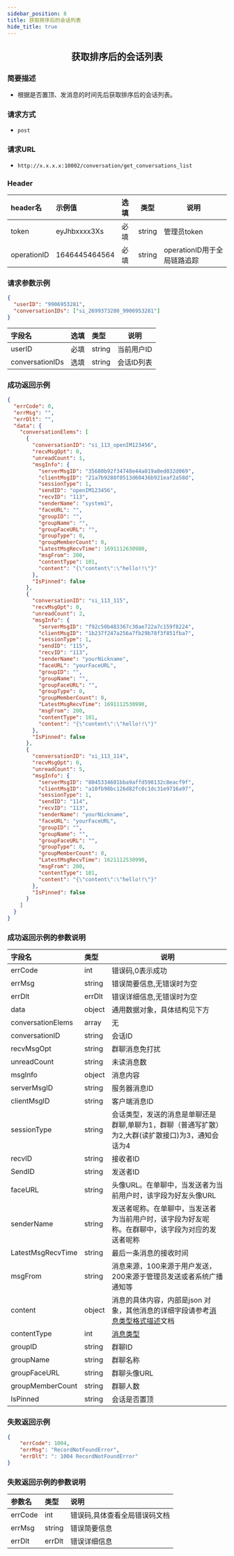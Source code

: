 ```yaml
---
sidebar_position: 8
title: 获取排序后的会话列表
hide_title: true
---
```


<center>

## 获取排序后的会话列表

</center>

### 简要描述
- 根据是否置顶、发消息的时间先后获取排序后的会话列表。
### 请求方式
- `post`
### 请求URL
- `http://x.x.x.x:10002/conversation/get_conversations_list`


### Header
|header名|示例值|选填|类型|说明|
|:----    |:-------    |:--- |---|------      |
|token|eyJhbxxxx3Xs|必填|string|管理员token|
|operationID|1646445464564|必填|string|operationID用于全局链路追踪|


### 请求参数示例


```json
{
  "userID": "9906953281",
  "conversationIDs": ["si_2699373280_9906953281"]
}

```
| 字段名             | 选填  | 类型     | 说明     |
|:----------------|:----|:-------|--------|
| userID          | 必填  | string | 当前用户ID |
| conversationIDs | 选填  | string | 会话ID列表 |

### 成功返回示例
```json
{
  "errCode": 0,
  "errMsg": "",
  "errDlt": "",
  "data": {
    "conversationElems": [
      {
        "conversationID": "si_113_openIM123456",
        "recvMsgOpt": 0,
        "unreadCount": 1,
        "msgInfo": {
          "serverMsgID": "35680b92f34748e44a019a8ed032d069",
          "clientMsgID": "21a7b9288f0513d60436b921eaf2a58d",
          "sessionType": 1,
          "sendID": "openIM123456",
          "recvID": "113",
          "senderName": "system1",
          "faceURL": "",
          "groupID": "",
          "groupName": "",
          "groupFaceURL": "",
          "groupType": 0,
          "groupMemberCount": 0,
          "LatestMsgRecvTime": 1691112630980,
          "msgFrom": 200,
          "contentType": 101,
          "content": "{\"content\":\"hello!!\"}"
        },
        "IsPinned": false
      },
      {
        "conversationID": "si_113_115",
        "recvMsgOpt": 0,
        "unreadCount": 2,
        "msgInfo": {
          "serverMsgID": "f92c50b483367c30ae722a7c159f8224",
          "clientMsgID": "1b237f247a256a7fb29b78f3f851fba7",
          "sessionType": 1,
          "sendID": "115",
          "recvID": "113",
          "senderName": "yourNickname",
          "faceURL": "yourFaceURL",
          "groupID": "",
          "groupName": "",
          "groupFaceURL": "",
          "groupType": 0,
          "groupMemberCount": 0,
          "LatestMsgRecvTime": 1691112530990,
          "msgFrom": 200,
          "contentType": 101,
          "content": "{\"content\":\"hello!!\"}"
        },
        "IsPinned": false
      },
      {
        "conversationID": "si_113_114",
        "recvMsgOpt": 0,
        "unreadCount": 5,
        "msgInfo": {
          "serverMsgID": "8045334601bba9affd598132c8eacf9f",
          "clientMsgID": "a10fb98bc126d82fc0c1dc31e9716a97",
          "sessionType": 1,
          "sendID": "114",
          "recvID": "113",
          "senderName": "yourNickname",
          "faceURL": "yourFaceURL",
          "groupID": "",
          "groupName": "",
          "groupFaceURL": "",
          "groupType": 0,
          "groupMemberCount": 0,
          "LatestMsgRecvTime": 1621112530990,
          "msgFrom": 200,
          "contentType": 101,
          "content": "{\"content\":\"hello!!\"}"
        },
        "IsPinned": false
      }
    ]
  }
}

```
### 成功返回示例的参数说明


| 字段名               | 类型       | 说明                                                                               |
|:------------------|:---------|----------------------------------------------------------------------------------|
| errCode           | int      | 错误码,0表示成功                                                                        |
| errMsg            | string   | 错误简要信息,无错误时为空                                                                    |
| errDlt            | errDlt   | 错误详细信息,无错误时为空                                                                    |
| data              | object   | 通用数据对象，具体结构见下方                                                                   |
| conversationElems | 	array	  | 无                                                                                |
| conversationID	   | string   | 	会话ID                                                                            |
| recvMsgOpt	       | string   | 	群聊消息免打扰                                                                         |
| unreadCount	      | string   | 	未读消息数                                                                           |
| msgInfo	          | object   | 	消息内容                                                                            |
| serverMsgID       | 	string	 | 服务器消息ID                                                                          |
| clientMsgID       | 	string	 | 客户端消息ID                                                                          |
| sessionType       | 	string  | 	会话类型，发送的消息是单聊还是群聊,单聊为1，群聊（普通写扩散）为2,大群(读扩散接口)为3，通知会话为4                           |
| recvID	           | string	  | 接收者ID                                                                            |
| SendID	           | string	  | 发送者ID                                                                            |
| faceURL           | 	string  | 	头像URL。在单聊中，当发送者为当前用户时，该字段为好友头像URL                                               |
| senderName        | 	string  | 	发送者呢称。在单聊中，当发送者为当前用户时，该字段为好友呢称。在群聊中，该字段为对应的发送者呢称                                |
| LatestMsgRecvTime | 	string  | 	最后一条消息的接收时间                                                                     |
| msgFrom	          | string	  | 消息来源，100来源于用户发送，200来源于管理员发送或者系统广播通知等                                             |
| content           | object   | 消息的具体内容，内部是json 对象，其他消息的详细字段请参考[消息类型格式描述](docs/restapi/contentDescription.mdx)文档 |
| contentType       | int      | [消息类型](docs/restapi/contentDescription.mdx)                                      |
| groupID	          | string	  | 群聊ID                                                                             |
| groupName	        | string	  | 群聊名称                                                                             |
| groupFaceURL      | 	string  | 	群聊头像URL                                                                         |
| groupMemberCount  | 	string  | 	群聊人数                                                                            |
| IsPinned	         | string   | 	会话是否置顶                                                                          |


### 失败返回示例
```json
{
    "errCode": 1004,
    "errMsg": "RecordNotFoundError",
    "errDlt": ": 1004 RecordNotFoundError"
}
```
### 失败返回示例的参数说明


|参数名|类型|说明|
|:----    |:-------    |:--- |
|errCode|int|错误码,具体查看全局错误码文档|
|errMsg|string|错误简要信息|
|errDlt|errDlt|错误详细信息|
